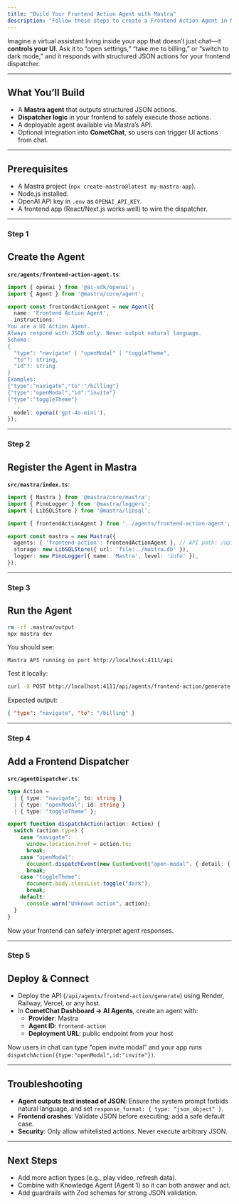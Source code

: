 ```yaml
---
title: "Build Your Frontend Action Agent with Mastra"
description: "Follow these steps to create a Frontend Action Agent in Mastra that emits JSON actions (navigate, open modal, toggle theme) which your UI can safely execute."
---
```


Imagine a virtual assistant living inside your app that doesn’t just chat—it **controls your UI**. Ask it to “open settings,” “take me to billing,” or “switch to dark mode,” and it responds with structured JSON actions for your frontend dispatcher.

***

## What You’ll Build

* A **Mastra agent** that outputs structured JSON actions.  
* **Dispatcher logic** in your frontend to safely execute those actions.  
* A deployable agent available via Mastra’s API.  
* Optional integration into **CometChat**, so users can trigger UI actions from chat.  

***

## Prerequisites

* A Mastra project (`npx create-mastra@latest my-mastra-app`).  
* Node.js installed.  
* OpenAI API key in `.env` as `OPENAI_API_KEY`.  
* A frontend app (React/Next.js works well) to wire the dispatcher.  

***

<h3 className="text-2xl font-semibold mb-6 mt-8">
  <span className="inline-flex items-center px-4 py-1.5 rounded-full bg-emerald-100 text-emerald-700 dark:bg-emerald-900/30 dark:text-emerald-300 uppercase tracking-wide text-sm">Step 1</span>
</h3>

## Create the Agent

**`src/agents/frontend-action-agent.ts`**:

```ts
import { openai } from '@ai-sdk/openai';
import { Agent } from '@mastra/core/agent';

export const frontendActionAgent = new Agent({
  name: 'Frontend Action Agent',
  instructions: `
You are a UI Action Agent.
Always respond with JSON only. Never output natural language.
Schema:
{
  "type": "navigate" | "openModal" | "toggleTheme",
  "to"?: string,
  "id"?: string
}
Examples:
{"type":"navigate","to":"/billing"}
{"type":"openModal","id":"invite"}
{"type":"toggleTheme"}
  `,
  model: openai('gpt-4o-mini'),
});
```

***

<h3 className="text-2xl font-semibold mb-6 mt-8">
  <span className="inline-flex items-center px-4 py-1.5 rounded-full bg-emerald-100 text-emerald-700 dark:bg-emerald-900/30 dark:text-emerald-300 uppercase tracking-wide text-sm">Step 2</span>
</h3>

## Register the Agent in Mastra

**`src/mastra/index.ts`**:

```ts
import { Mastra } from '@mastra/core/mastra';
import { PinoLogger } from '@mastra/loggers';
import { LibSQLStore } from '@mastra/libsql';

import { frontendActionAgent } from '../agents/frontend-action-agent';

export const mastra = new Mastra({
  agents: { 'frontend-action': frontendActionAgent }, // API path: /api/agents/frontend-action/*
  storage: new LibSQLStore({ url: 'file:../mastra.db' }),
  logger: new PinoLogger({ name: 'Mastra', level: 'info' }),
});
```

***

<h3 className="text-2xl font-semibold mb-6 mt-8">
  <span className="inline-flex items-center px-4 py-1.5 rounded-full bg-emerald-100 text-emerald-700 dark:bg-emerald-900/30 dark:text-emerald-300 uppercase tracking-wide text-sm">Step 3</span>
</h3>

## Run the Agent

```bash
rm -rf .mastra/output
npx mastra dev
```

You should see:

```
Mastra API running on port http://localhost:4111/api
```

Test it locally:

```bash
curl -X POST http://localhost:4111/api/agents/frontend-action/generate   -H "Content-Type: application/json"   -d '{"messages":[{"role":"user","content":"Take me to billing"}]}'
```

Expected output:

```json
{ "type": "navigate", "to": "/billing" }
```

***

<h3 className="text-2xl font-semibold mb-6 mt-8">
  <span className="inline-flex items-center px-4 py-1.5 rounded-full bg-emerald-100 text-emerald-700 dark:bg-emerald-900/30 dark:text-emerald-300 uppercase tracking-wide text-sm">Step 4</span>
</h3>

## Add a Frontend Dispatcher

**`src/agentDispatcher.ts`**:

```ts
type Action =
  | { type: "navigate"; to: string }
  | { type: "openModal"; id: string }
  | { type: "toggleTheme" };

export function dispatchAction(action: Action) {
  switch (action.type) {
    case "navigate":
      window.location.href = action.to;
      break;
    case "openModal":
      document.dispatchEvent(new CustomEvent("open-modal", { detail: { id: action.id } }));
      break;
    case "toggleTheme":
      document.body.classList.toggle("dark");
      break;
    default:
      console.warn("Unknown action", action);
  }
}
```

Now your frontend can safely interpret agent responses.

***

<h3 className="text-2xl font-semibold mb-6 mt-8">
  <span className="inline-flex items-center px-4 py-1.5 rounded-full bg-emerald-100 text-emerald-700 dark:bg-emerald-900/30 dark:text-emerald-300 uppercase tracking-wide text-sm">Step 5</span>
</h3>

## Deploy & Connect

* Deploy the API (`/api/agents/frontend-action/generate`) using Render, Railway, Vercel, or any host.  
* In **CometChat Dashboard → AI Agents**, create an agent with:  
  * **Provider**: Mastra  
  * **Agent ID**: `frontend-action`  
  * **Deployment URL**: public endpoint from your host  

Now users in chat can type “open invite modal” and your app runs `dispatchAction({type:"openModal",id:"invite"})`.

***

## Troubleshooting

* **Agent outputs text instead of JSON**: Ensure the system prompt forbids natural language, and set `response_format: { type: "json_object" }`.  
* **Frontend crashes**: Validate JSON before executing; add a safe default case.  
* **Security**: Only allow whitelisted actions. Never execute arbitrary JSON.  

***

## Next Steps

* Add more action types (e.g., play video, refresh data).  
* Combine with Knowledge Agent (Agent 1) so it can both answer and act.  
* Add guardrails with Zod schemas for strong JSON validation.  
